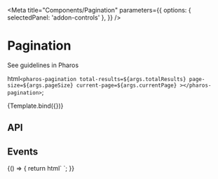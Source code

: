 

<Meta
  title="Components/Pagination"
  parameters={{
    options: { selectedPanel: 'addon-controls' },
  }}
/>

# Pagination

<pharos-link href="https://pharos.jstor.org/components/pagination" target="_blank">See guidelines in Pharos</pharos-link>

  html`
    <pharos-pagination
      total-results=${args.totalResults}
      page-size=${args.pageSize}
      current-page=${args.currentPage}
    ></pharos-pagination>
  `;

<Canvas withToolbar>
  <Story
    name="Base"
    argTypes={{
      totalResults: { control: { type: 'number', min: 0 }, defaultValue: 1146 },
      pageSize: { control: { type: 'number', min: 1 }, defaultValue: 25 },
      currentPage: { control: { type: 'number', min: 1 }, defaultValue: 2 },
    }}
  >
    {Template.bind({})}
  </Story>
</Canvas>

## API

<ArgsTable of="pharos-pagination" />

## Events

<Canvas withToolbar>
  <Story name="Events">
    {() => {
      return html`
        <pharos-pagination
          total-results="1146"
          page-size="25"
          current-page="2"
          @prev-page="${(e) => action('Prev Page')(JSON.stringify(e))}"
          @next-page="${(e) => action('Next Page')(JSON.stringify(e))}"
        ></pharos-pagination>
      `;
    }}
  </Story>
</Canvas>
